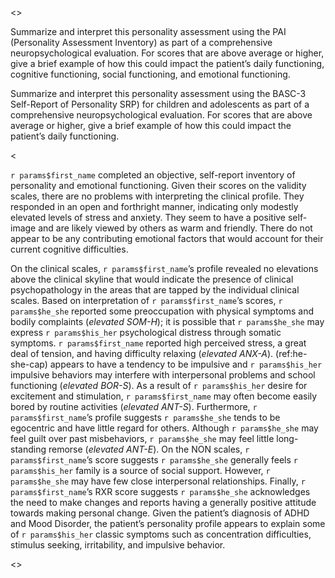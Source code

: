 
<<PROMPT>>

Summarize and interpret this personality assessment using the PAI (Personality Assessment Inventory) as part of a comprehensive neuropsychological evaluation. For scores that are above average or higher, give a brief example of how this could impact the patient's daily functioning, cognitive functioning, social functioning, and emotional functioning. 

Summarize and interpret this personality assessment using the BASC-3 Self-Report of Personality SRP) for children and adolescents as part of a comprehensive neuropsychological evaluation. For scores that are above average or higher, give a brief example of how this could impact the patient's daily functioning.

<<EXAMPLE>>

`r params$first_name` completed an objective, self-report inventory of personality and emotional functioning. Given their scores on the validity scales, there are no problems with interpreting the clinical profile. They responded in an open and forthright manner, indicating only modestly elevated levels of stress and anxiety. They seem to have a positive self-image and are likely viewed by others as warm and friendly. There do not appear to be any contributing emotional factors that would account for their current cognitive difficulties.

On the clinical scales, `r params$first_name`'s profile revealed no elevations above the clinical skyline that would indicate the presence of clinical psychopathology in the areas that are tapped by the individual clinical scales. Based on interpretation of `r params$first_name`'s scores, `r params$he_she` reported some preoccupation with physical symptoms and bodily complaints (_elevated SOM-H_); it is possible that `r params$he_she` may express `r params$his_her` psychological distress through somatic symptoms. `r params$first_name` reported high perceived stress, a great deal of tension, and having difficulty relaxing (_elevated ANX-A_). (ref:he-she-cap) appears to have a tendency to be impulsive and `r params$his_her` impulsive behaviors may interfere with interpersonal problems and school functioning (_elevated BOR-S_). As a result of `r params$his_her` desire for excitement and stimulation, `r params$first_name` may often become easily bored by routine activities (_elevated ANT-S_). Furthermore, `r params$first_name`'s profile suggests `r params$he_she` tends to be egocentric and have little regard for others. Although `r params$he_she` may feel guilt over past misbehaviors, `r params$he_she` may feel little long-standing remorse (_elevated ANT-E_). On the NON scales, `r params$first_name`'s score suggests `r params$he_she` generally feels `r params$his_her` family is a source of social support. However, `r params$he_she` may have few close interpersonal relationships. Finally, `r params$first_name`'s RXR score suggests `r params$he_she` acknowledges the need to make changes and reports having a generally positive attitude towards making personal change. Given the patient's diagnosis of ADHD and Mood Disorder, the patient's personality profile appears to explain some of `r params$his_her` classic symptoms such as concentration difficulties, stimulus seeking, irritability, and impulsive behavior.

<<START>>
